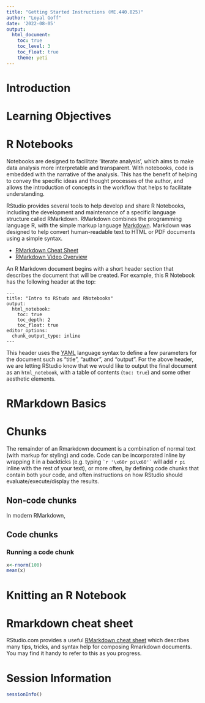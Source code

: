 ```yaml
---
title: "Getting Started Instructions (ME.440.825)"
author: "Loyal Goff"
date: '2022-08-05'
output: 
  html_document:
    toc: true
    toc_level: 3
    toc_float: true
    theme: yeti
---
```


# Introduction

# Learning Objectives

# R Notebooks

Notebooks are designed to facilitate 'literate analysis', which aims to make data analysis more interpretable and transparent. With notebooks, code is embedded with the narrative of the analysis. This has the benefit of helping to convey the specific ideas and thought processes of the author, and allows the introduction of concepts in the workflow that helps to facilitate understanding.

RStudio provides several tools to help develop and share R Notebooks, including the development and maintenance of a specific language structure called RMarkdown. RMarkdown combines the programming language R, with the simple markup language [Markdown](https://daringfireball.net/projects/markdown/). Markdown was designed to help convert human-readable text to HTML or PDF documents using a simple syntax.

-   [RMarkdown Cheat Sheet](https://www.rstudio.com/wp-content/uploads/2015/02/rmarkdown-cheatsheet.pdf)
-   [RMarkdown Video Overview](https://vimeo.com/178485416)

An R Markdown document begins with a short header section that describes the document that will be created. For example, this R Notebook has the following header at the top:

    ---
    title: "Intro to RStudo and RNotebooks"
    output: 
      html_notebook:
        toc: true
        toc_depth: 2
        toc_float: true
    editor_options: 
      chunk_output_type: inline
    ---

This header uses the [YAML](https://en.wikipedia.org/wiki/YAML) language syntax to define a few parameters for the document such as "title", "author", and "output". For the above header, we are letting RStudio know that we would like to output the final document as an `html_notebook`, with a table of contents (`toc: true`) and some other aesthetic elements.  

# RMarkdown Basics

# Chunks
The remainder of an Rmarkdown document is a combination of normal text (with markup for styling) and code. Code can be incorporated inline by wrapping it in a backticks (e.g. typing `` `r '\x60r pi\x60'` `` will add `r pi` inline with the rest of your text), or more often, by defining code chunks that contain both your code, and often instructions on how RStudio should evaluate/execute/display the results.


## Non-code chunks

In modern RMarkdown, 

## Code chunks

### Running a code chunk

```r
x<-rnorm(100)
mean(x)
```



# Knitting an R Notebook

# Rmarkdown cheat sheet
RStudio.com provides a useful [RMarkdown cheat sheet](https://www.rstudio.com/wp-content/uploads/2015/02/rmarkdown-cheatsheet.pdf) which describes many tips, tricks, and syntax help for composing Rmarkdown documents.  You may find it handy to refer to this as you progress.

# Session Information
```r
sessionInfo()
```
